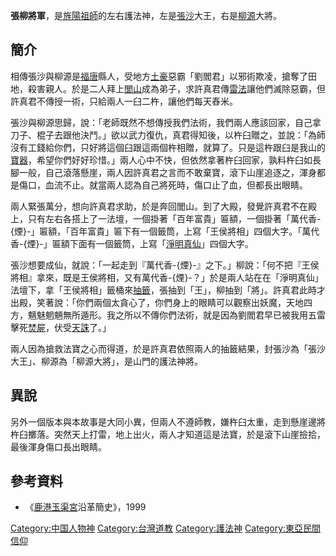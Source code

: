 '''張柳將軍'''，是[[旌陽祖師|旌陽祖師]]的左右護法神，左是[[張沙|張沙]]大王，右是[[柳源|柳源]]大將。

==簡介==
相傳張沙與柳源是[[福唐|福唐]]縣人，受地方[[土豪|土豪]]惡霸「劉閻君」以邪術欺凌，搶奪了田地，殺害親人。於是二人拜上[[閭山|閭山]]成為弟子，求許真君傳[[雷法|雷法]]讓他們滅除惡霸，但許真君不傳授一術，只給兩人一臼二杵，讓他們每天舂米。

張沙與柳源思歸，說：「老師既然不想傳授我們法術，我們兩人應該回家，自己拿刀子、棍子去跟他決鬥。」欲以武力復仇，真君得知後，以杵臼贈之，並說：「為師沒有工錢給你們，只好將這個臼跟這兩個杵相贈，就算了。只是這杵跟臼是我山的[[神器|寶器]]，希望你們好好珍惜。」兩人心中不快，但依然拿著杵臼回家，孰料杵臼如長腳一般，自己滾落懸崖，兩人因許真君之言而不敢棄寶，滾下山崖追逐之，渾身都是傷口，血流不止。就當兩人認為自己將死時，傷口止了血，但都長出眼睛。

兩人緊張萬分，想向許真君求助，於是奔回閭山。到了大殿，發覺許真君不在殿上，只有左右各搭上了一法壇，一個掛著「百年富貴」匾額，一個掛著「萬代香-{煙}-」匾額，「百年富貴」匾下有一個籤筒，上寫「王侯將相」四個大字。「萬代香-{煙}-」匾額下面有一個籤筒，上寫「[[淨明道|淨明]][[仙人|真仙]]」四個大字。

張沙想要成仙，就說：「一起走到『萬代香-{煙}-』之下。」柳說：「何不把『王侯將相』拿來，既是王侯將相，又有萬代香-{煙}-？」於是兩人站在在「淨明真仙」法壇下，拿「王侯將相」籤桶來[[抽籤|抽籤]]，張抽到「王」，柳抽到「將」。許真君此時才出殿，笑著說：「你們兩個太貪心了，你們身上的眼睛可以觀察出妖魔，天地四方，魑魅魍魎無所遁形。我之所以不傳你們法術，就是因為劉閻君早已被我用五雷擊死[[焚尸|焚屍]]，伏受[[天誅|天誅]]了。」

兩人因為搶救法寶之心而得道，於是許真君依照兩人的抽籤結果，封張沙為「張沙大王」、柳源為「柳源大將」，是山門的護法神將。

==異說==
另外一個版本與本故事是大同小異，但兩人不遵師教，嫌杵臼太重，走到懸崖邊將杵臼擲落。突然天上打雷，地上出火，兩人才知道這是法寶，於是滾下山崖撿拾，最後渾身傷口長出眼睛。

==參考資料==
*《[[鹿港玉渠宮|鹿港玉渠宮]]沿革簡史》，1999

[[Category:中国人物神|Category:中国人物神]]
[[Category:台灣道教|Category:台灣道教]]
[[Category:護法神|Category:護法神]]
[[Category:東亞民間信仰|Category:東亞民間信仰]]